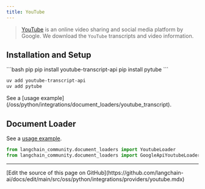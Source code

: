 ```yaml
---
title: YouTube
---
```


>[YouTube](https://www.youtube.com/) is an online video sharing and social media platform by Google.
> We download the `YouTube` transcripts and video information.

## Installation and Setup

<CodeGroup>
```bash pip
pip install youtube-transcript-api
pip install pytube
```

```bash uv
uv add youtube-transcript-api
uv add pytube
```
</CodeGroup>
See a [usage example](/oss/python/integrations/document_loaders/youtube_transcript).


## Document Loader

See a [usage example](/oss/python/integrations/document_loaders/youtube_transcript).

```python
from langchain_community.document_loaders import YoutubeLoader
from langchain_community.document_loaders import GoogleApiYoutubeLoader
```

---

<Callout icon="pen-to-square" iconType="regular">
  [Edit the source of this page on GitHub](https://github.com/langchain-ai/docs/edit/main/src/oss/python/integrations/providers/youtube.mdx)
</Callout>
